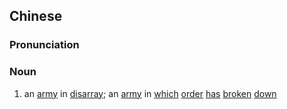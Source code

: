 {{also|乱军}}
==Chinese==
{{zh-forms|s=乱军}}

===Pronunciation===
{{zh-pron
|m=luànjūn
|c=lyun6 gwan1
|cat=n
}}

===Noun===
{{zh-noun}}

# {{lb|zh|literary}} an [[army]] in [[disarray]]; an [[army]] in [[which]] [[order]] [[has]] [[broken]] [[down]]